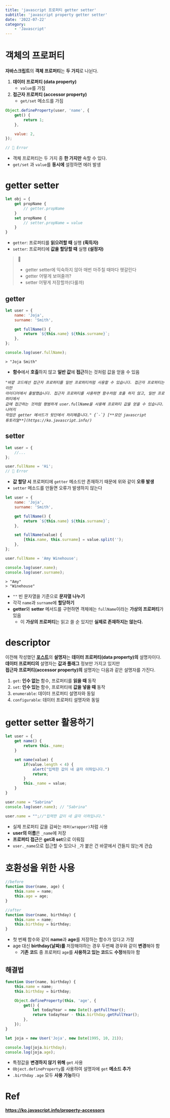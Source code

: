```yaml
---
title: 'javascript 프로퍼티 getter setter'
subtitle: 'javascript property getter setter'
date: '2022-07-22'
category:
    - 'Javascript'
---
```


# 객체의 프로퍼티

**자바스크립트**의 **객체 프로퍼티**는 **두 가지**로 나뉜다.

1. **데이터 프로퍼티 (data property)**
    - `value`를 가짐
2. **접근자 프로퍼티 (accessor property)**
    - `get/set` 메소드를 가짐

```js
Object.defineProperty(user, 'name', {
    get() {
        return 1;
    },

    value: 2,
});

// 🚫 Error
```

-   객체 프로퍼티는 두 가지 중 **한 가지만** 속할 수 있다.
-   `get/set` 과 `value`를 **동시에** 설정하면 에러 발생

# getter setter

```js
let obj = {
    get propName {
        // getter.propName
    }
    set propName {
        // setter.propName = value
    }
}
```

-   `getter`: 프로퍼티를 **읽으려할 때** 실행 **(획득자)**
-   `setter`: 프로퍼티에 **값을 할당할 때** 실행 **(설정자)**

> 📌
>
> -   getter setter에 익숙하지 않아 매번 마주칠 때마다 헷갈린다
> -   getter 어떻게 보여줄까?
> -   setter 어떻게 저장할까(다룰까)

## getter

```js
let user = {
    name: 'Joja',
    surname: 'Smith',

    get fullName() {
        return `${this.name} ${this.surname}`;
    },
};

console.log(user.fullName);
```

```http
> "Joja Smith"
```

-   **함수**에서 **호출**하지 않고 **일반 값**에 **접근**하는 것처럼 값을 얻을 수 있음

<i>

    "바깥 코드에선 접근자 프로퍼티를 일반 프로퍼티처럼 사용할 수 있습니다. 접근자 프로퍼티는 이런
    아이디어에서 출발했습니다. 접근자 프로퍼티를 사용하면 함수처럼 호출 하지 않고, 일반 프로퍼티에서
    값에 접근하는 것처럼 평범하게 user.fullName을 사용해 프로퍼티 값을 얻을 수 있습니다. 나머지
    작업은 getter 메서드가 뒷단에서 처리해줍니다." {`-`} [**모던 javascript
    튜토리얼**](https://ko.javascript.info/)

</i>

## setter

```js
let user = {
    //...
};

user.fullName = 'Hi';
// 🚫 Error
```

-   **값 할당 시** 프로퍼티에 `getter` 메소드만 존재하기 때문에 위와 같이 **오류 발생**
-   `setter` 메소드를 만들면 오류가 발생하지 않는다

```js
let user = {
    name: 'Joja',
    surname: 'Smith',

    get fullName() {
        return `${this.name} ${this.surname}`;
    },

    set fullName(value) {
        [this.name, this.surname] = value.split('');
    },
};

user.fullName = 'Amy Winehouse';

console.log(user.name);
console.log(user.surname);
```

```http
> "Amy"
> "Winehouse"
```

-   `""` 빈 문자열을 기준으로 **문자열 나누기**
-   각각 `name`과 `surname`에 **할당하기**
-   **getter**와 **setter** 메서드를 구현하면 객체에는 `fullName`이라는 **가상의 프로퍼티**가 있음
    -   이 **가상의 프로퍼티**는 읽고 쓸 순 있지만 **실제로 존재하지는 않는다.**

# descriptor

이전해 작성했던 [**포스트**](/posts/javascript_property_flag)의 **설명자**는 **데이터 프로퍼티(data property)의** 설명자이다.  
**데이터 프로퍼티의** 설명자는 **값과 플래그** 정보만 가지고 있지만  
**접근자 프로퍼티(accessor property)의** 설명자는 다음과 같은 설명자를 가진다.

1. `get`: **인수 없는** 함수, 프로퍼티를 **읽을 때** 동작
2. `set`: **인수 있는** 함수, 프로퍼티에 **값을 넣을 때** 동작
3. `enumerable`: 데이터 프로퍼티 설명자와 동일
4. `configurable`: 데이터 프로퍼티 설명자와 동일

# getter setter 활용하기

```js
let user = {
    get name() {
        return this._name;
    }

    set name(value) {
        if(value.length < 4) {
            alert("입력한 값이 네 글자 이하입니다.")
            return;
        }
        this._name = value;
    }
}

user.name = "Sabrina"
console.log(user.name); // "Sabrina"

user.name = "";//"입력한 값이 네 글자 이하입니다."
```

-   실제 프로퍼티 값을 감싸는 `래퍼(wrapper)`처럼 사용
-   **user의 이름**은 `_name`에 저장
-   **프로퍼티 접근**은 **get과 set**으로 이뤄짐
-   `user._name`으로 접근할 수 있으나 `_`가 붙은 건 바깥에서 건들지 않는게 관습

# 호환성을 위한 사용

```js
//before
function User(name, age) {
    this.name = name;
    this.age = age;
}

//after
function User(name, birthday) {
    this.name = name;
    this.birthday = birthday;
}
```

-   첫 번째 함수와 같이 **name**과 **age**를 저장하는 함수가 있다고 가정
-   age 대신 **birthday(날짜)를** 저장해야하는 경우 두번째 경우와 같이 **변경**해야 함
    -   **기존 코드** 중 프로퍼티 `age`를 **사용하고 있는 코드**도 **수정**해줘야 함

## 해결법

```js
function User(name, birthday) {
    this.name = name;
    this.birthday = birthday;

    Object.defineProperty(this, 'age', {
        get() {
            let todayYear = new Date().getFullYear();
            return todayYear - this.birthday.getFullYear();
        },
    });
}

let joja = new User('Joja', new Date(1995, 10, 21));

console.log(joja.birthday);
console.log(joja.age);
```

-   특정값을 **변경하지 않기 위해** `get` 사용
-   `Object.defineProperty`를 사용하여 설명자에 `get` **메소드 추가**
-   `.birthday` `.age` 모두 **사용 가능**하다

# Ref

**https://ko.javascript.info/property-accessors**
